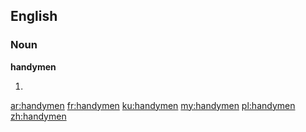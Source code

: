 ==English==

===Noun===
'''handymen'''

# {{plural of|handyman}}

[[ar:handymen]]
[[fr:handymen]]
[[ku:handymen]]
[[my:handymen]]
[[pl:handymen]]
[[zh:handymen]]